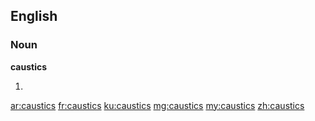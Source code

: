 ==English==

===Noun===
'''caustics'''

# {{plural of|caustic}}

[[ar:caustics]]
[[fr:caustics]]
[[ku:caustics]]
[[mg:caustics]]
[[my:caustics]]
[[zh:caustics]]